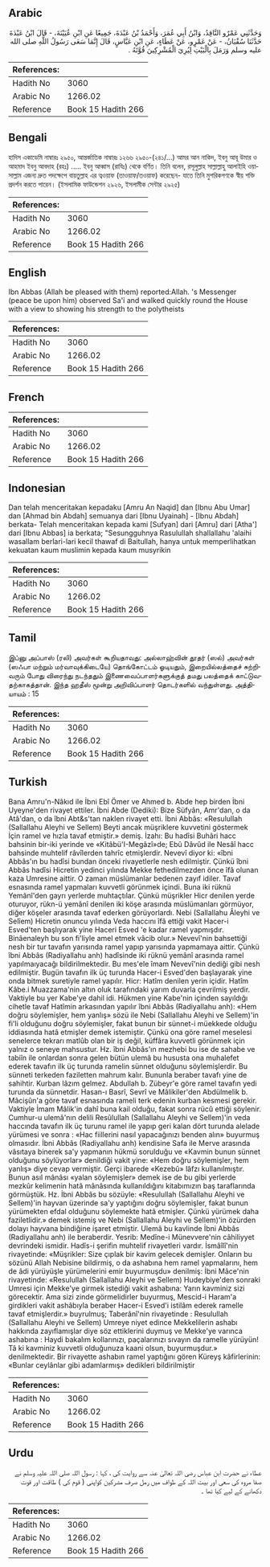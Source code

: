 ## Arabic


<div dir="rtl" lang="ar" style={{fontSize:'larger',backgroundColor:'#f8f9fa',padding:20}}>
وَحَدَّثَنِي عَمْرٌو النَّاقِدُ، وَابْنُ أَبِي عُمَرَ، وَأَحْمَدُ بْنُ عَبْدَةَ، جَمِيعًا عَنِ ابْنِ عُيَيْنَةَ، - قَالَ ابْنُ عَبْدَةَ حَدَّثَنَا سُفْيَانُ، - عَنْ عَمْرٍو، عَنْ عَطَاءٍ، عَنِ ابْنِ عَبَّاسٍ، قَالَ إِنَّمَا سَعَى رَسُولُ اللَّهِ صلى الله عليه وسلم وَرَمَلَ بِالْبَيْتِ لِيُرِيَ الْمُشْرِكِينَ قُوَّتَهُ ‏.‏
</div>
<div style={{backgroundColor:'#f8f9fa',padding:20, marginBottom: 10}}><table> <thead> <tr> <th>References:</th> <th></th> </tr> </thead> <tbody><tr><td>Hadith No</td><td>3060</td></tr><tr><td>Arabic No</td><td>1266.02</td></tr><tr><td>Reference</td><td>Book 15 Hadith 266</td></tr></tbody></table></div>

## Bengali


<div dir="ltr" lang="bn" style={{fontSize:'larger',backgroundColor:'#f8f9fa',padding:20}}>
হাদিস একাডেমি নাম্বারঃ ২৯৫০, আন্তর্জাতিক নাম্বারঃ ১২৬৬ ২৯৫০-(২৪১/...) আমর আন নাকিদ, ইবনু আবূ উমার ও আহমাদ ইবনু আবদাহ (রহঃ) ..... ইবনু আব্বাস (রাযিঃ) থেকে বর্ণিত। তিনি বলেন, রসূলুল্লাহ সাল্লাল্লাহু আলাইহি ওয়াসাল্লাম এজন্য দ্রুত পদক্ষেপে বায়তুল্লাহ এর ত্বওয়াফ (তাওয়াফ/তওয়াফ) করেছেন- যাতে তিনি মুশরিকগণকে স্বীয় শক্তি প্রদর্শন করতে পারেন। (ইসলামিক ফাউন্ডেশন ২৯২৬, ইসলামীক সেন্টার ২৯২৫)
</div>
<div style={{backgroundColor:'#f8f9fa',padding:20, marginBottom: 10}}><table> <thead> <tr> <th>References:</th> <th></th> </tr> </thead> <tbody><tr><td>Hadith No</td><td>3060</td></tr><tr><td>Arabic No</td><td>1266.02</td></tr><tr><td>Reference</td><td>Book 15 Hadith 266</td></tr></tbody></table></div>

## English


<div dir="ltr" lang="en" style={{fontSize:'larger',backgroundColor:'#f8f9fa',padding:20}}>
Ibn Abbas (Allah be pleased with them) reported:Allah. 's Messenger (peace be upon him) observed Sa'i and walked quickly round the House with a view to showing his strength to the polytheists
</div>
<div style={{backgroundColor:'#f8f9fa',padding:20, marginBottom: 10}}><table> <thead> <tr> <th>References:</th> <th></th> </tr> </thead> <tbody><tr><td>Hadith No</td><td>3060</td></tr><tr><td>Arabic No</td><td>1266.02</td></tr><tr><td>Reference</td><td>Book 15 Hadith 266</td></tr></tbody></table></div>

## French


<div dir="ltr" lang="fr" style={{fontSize:'larger',backgroundColor:'#f8f9fa',padding:20}}>

</div>
<div style={{backgroundColor:'#f8f9fa',padding:20, marginBottom: 10}}><table> <thead> <tr> <th>References:</th> <th></th> </tr> </thead> <tbody><tr><td>Hadith No</td><td>3060</td></tr><tr><td>Arabic No</td><td>1266.02</td></tr><tr><td>Reference</td><td>Book 15 Hadith 266</td></tr></tbody></table></div>

## Indonesian


<div dir="ltr" lang="id" style={{fontSize:'larger',backgroundColor:'#f8f9fa',padding:20}}>
Dan telah menceritakan kepadaku [Amru An Naqid] dan [Ibnu Abu Umar] dan [Ahmad bin Abdah] semuanya dari [Ibnu Uyainah] - [Ibnu Abdah] berkata- Telah menceritakan kepada kami [Sufyan] dari [Amru] dari [Atha'] dari [Ibnu Abbas] ia berkata; "Sesungguhnya Rasulullah shallallahu 'alaihi wasallam berlari-lari kecil thawaf di Baitullah, hanya untuk memperlihatkan kekuatan kaum muslimin kepada kaum musyrikin
</div>
<div style={{backgroundColor:'#f8f9fa',padding:20, marginBottom: 10}}><table> <thead> <tr> <th>References:</th> <th></th> </tr> </thead> <tbody><tr><td>Hadith No</td><td>3060</td></tr><tr><td>Arabic No</td><td>1266.02</td></tr><tr><td>Reference</td><td>Book 15 Hadith 266</td></tr></tbody></table></div>

## Tamil


<div dir="ltr" lang="ta" style={{fontSize:'larger',backgroundColor:'#f8f9fa',padding:20}}>
இப்னு அப்பாஸ் (ரலி) அவர்கள் கூறியதாவது: அல்லாஹ்வின் தூதர் (ஸல்) அவர்கள் (ஸஃபா மற்றும் மர்வாவுக்கிடையே) தொங்கோட்டம் ஓடியதும், இறையில்லத்தைச் சுற்றிவரும் போது விரைந்து நடந்ததும் இணைவைப்பாளர்களுக்குத் தமது பலத்தைக் காட்டுவதற்காகத்தான். இந்த ஹதீஸ் மூன்று அறிவிப்பாளர் தொடர்களில் வந்துள்ளது. அத்தியாயம் : 15
</div>
<div style={{backgroundColor:'#f8f9fa',padding:20, marginBottom: 10}}><table> <thead> <tr> <th>References:</th> <th></th> </tr> </thead> <tbody><tr><td>Hadith No</td><td>3060</td></tr><tr><td>Arabic No</td><td>1266.02</td></tr><tr><td>Reference</td><td>Book 15 Hadith 266</td></tr></tbody></table></div>

## Turkish


<div dir="ltr" lang="tr" style={{fontSize:'larger',backgroundColor:'#f8f9fa',padding:20}}>
Bana Amru'n-Nâkıd ile İbni Ebî Ömer ve Ahmed b. Abde hep birden İbni Uyeyne'den rivayet ettiler. İbni Abde (Dediki): Bize Süfyân, Amr'dan, o da Atâ'dan, o da îbni Abt&s'tan naklen rivayet etti. İbni Abbâs: «Resulullah (Sallallahu Aleyhi ve Sellem) Beyti ancak müşriklere kuvvetini göstermek İçin ramel ve hızla tavaf etmiştir.» demiş. İzahı: Bu hadîsi Buhâri hacc bahsinin bir-iki yerinde ve «Kitâbü'I-Megâzî»de; Ebû Dâvûd ile Nesâî hacc bahsinde muhtelif râvîlerden tahrîc etmişlerdir. Nevevî diyor ki: «îbni Abbâs'ın bu hadîsi bundan önceki rivayetlerle nesh edilmiştir. Çünkü îbni Abbâs hadîsi Hicretin yedinci yılında Mekke fethedilmezden önce îfâ olunan kaza Umresine aittir. O zaman müslümanlar bedenen zayıf idiler. Tavaf esnasında ramel yapmaları kuvvetli görünmek içindi. Buna iki rüknü Yemânî'den gayrı yerlerde muhtaçtılar. Çünkü müşrikler Hicr denilen yerde oturuyor, rükn-ü yemânî denilen iki köşe arasında müslümanları görmüyor, diğer köşeler arasında tavaf ederken görüyorlardı. Nebi (Sallallahu Âleyhi ve Selîem) Hicretin onuncu yılında Veda haccını îfâ ettiği vakit Hacer-i Esved'ten başlıyarak yine Haceri Esved 'e kadar ramel yapmışdır. Binâenaleyh bu son fi'liyle amel etmek vâcib olur.» Nevevî'nin bahsettiği nesh bir tur tavafın yarısında ramel yapıp yarısında yapmamaya aittir. Çünkü îbni Abbâs (Radiyallahu anh) hadîsinde iki rüknü yemânî arasında ramel yapılmaıyacağı bildirilmektedir. Bu mes'ele îmam Nevevî'nin dediği gibi nesh edilmiştir. Bugün tavafın ilk üç turunda Hacer-i Esved'den başlayarak yine onda bitmek suretiyle ramel yapılır. Hicr: Hatîm denilen yerin içidir. Hatîm Kâbe.i Muazzama'nin altın oluk tarafındaki yarım duvarla çevrilmiş yerdir. Vaktiyle bu yer Kabe'ye dahil idi. Hükmen yine Kabe'nin içinden sayıldığı cihetle tavaf Hatîmin arkasından yapılır îbni Abbâs (Radiyallahu anh): «Hem doğru söylemişler, hem yanlış» sözü ile Nebi (Sallallahu Aleyhi ve Sellem)'in fi'li olduğunu doğru söylemişler, fakat bunun bir sünnet-i müekkede olduğu iddiasında hatâ etmişler demek istemiştir. Çünkü ona göre ramel meselesi senelerce tekrarı matlûb olan bir iş değil, küffâra kuvvetli görünmek için yalnız o seneye mahsustur. Hz. îbni Abbâs'ın mezhebi bu ise de sahabe ve tabiîn ile onlardan sonra gelen bütün ulemâ bu hususta ona muhalefet ederek tavafın ilk üç turunda ramelin sünnet olduğunu söylemişlerdir. Bu sünneti terkeden faziletten mahrum kalır. Bununla beraber tavafı yine de sahihtir. Kurban lâzım gelmez. Abdullah b. Zübeyr'e göre ramel tavafın yedi turunda da sünnetdir. Hasan-ı Basrî, Sevrî ve Mâlikiler'den Abdülmelik b. Mâcişûn'a göre tavaf esnasında rameli terk edenin kurban kesmesi gerekir. Vaktiyle İmam Mâlik'in dahî buna kail olduğu, fakat sonra rücû ettiği söylenir. Cumhur-u ulemâ'nın delili Resûlullah (Sallallahu Aleyhi ve Sellem)'in veda haccında tavafın ilk üç turunu ramel ile yapıp geri kalan dört turunda alelade yürümesi ve sonra : «Hac fiillerini nasıl yapacağınızı benden alın» buyurmuş olmasıdır. İbni Abbâs (Radiyallahu anh) kendisine Safa ile Merve arasında vâsıtaya binerek sa'y yapmanın hükmü sorulduğu ve «Kavmin bunun sünnet olduğunu söylüyorlar» denildiği vakit yine: «Hem doğru söylemişler, hem yanlış» diye cevap vermiştir. Gerçi ibarede «Kezebû» lâfzı kullanılmıştır. Bunun asıl mânâsı «yalan söylemişler» demek ise de bu gibi yerlerde mezkûr kelimenin hatâ mânâsında kullanıldığını kitabımızın baş taraflarında görmüştük. Hz. İbni Abbâs bu sözüyle: «Resulullah (Sallallahu Aleyhi ve Sellem)'in hayvan üzerinde sa'y yaptığını doğru söylemişler, fakat bunun yürümekten efdal olduğunu söylemekte hatâ etmişler. Çünkü yürümek daha faziletlidir.» demek istemiş ve Nebi (Sallallahu Aleyhi ve Sellem)'in özürden dolayı hayvana bindiğine işaret etmiştir. Ulemâ bu kavlinde İbni Abbâs (Radiyallahu anh) ile beraberdir. Yesrib: Medîne-i Münevvere'nin câhiliyyet devrindeki ismidir. Hadîs-i şerifin muhtelif rivayetleri vardır. İsmâîlî'nin rivayetinde: «Müşrikler: Size çıplak bir kavim gelecek demişler. Onların bu sözünü Allah Nebisine bildirmiş, o da ashabına hem ramel yapmalarını, hem de âdi yürüyüşle yürümelerini emir buyurmuşdu» denilmiş: İbni Mâce'nin rivayetinde: «Resulullah (Sallallahu Aleyhi ve Sellem) Hudeybiye'den sonraki Umresi için Mekke'ye girmek istediği vakit ashabına: Yarın kavminiz sizi görecektir. Ama sizi zinde görmelidirler buyurmuş, Mescid-i Haram'a girdikleri vakit ashâbıyla beraber Hacer-i Esved'i istilâm ederek ramelle tavaf etmişlerdir.» buyrulmuş; Taberânî'nin rivayetinde : Resulullah (Sallallahu Aleyhi ve Sellem) Umreye niyet edince Mekkelilerin ashabı hakkında zayıflamışlar diye söz ettiklerini duymuş ve Mekke'ye varınca ashabına : Haydi bakalım kollarınızı, paçalarınızı sıvayın da ramelle yürüyün! Tâ ki kavminiz kuvvetli olduğunuza kaani olsun, buyurmuşdur.» denilmektedir. Bir rivayette ashabın ramel yaptığını gören Küreyş kâfirlerinin: «Bunlar ceylânlar gibi adamlarmış» dedikleri bildirilmiştir
</div>
<div style={{backgroundColor:'#f8f9fa',padding:20, marginBottom: 10}}><table> <thead> <tr> <th>References:</th> <th></th> </tr> </thead> <tbody><tr><td>Hadith No</td><td>3060</td></tr><tr><td>Arabic No</td><td>1266.02</td></tr><tr><td>Reference</td><td>Book 15 Hadith 266</td></tr></tbody></table></div>

## Urdu


<div dir="rtl" lang="ur" style={{fontSize:'larger',backgroundColor:'#f8f9fa',padding:20}}>
عطاء نے حضرت ابن عباس رضی اللہ تعالیٰ عنہ سے روایت کی ، کہا : رسول اللہ صلی اللہ علیہ وسلم نے صفا مروہ کی سعی اور بیت اللہ کے طواف میں رمل صرف مشرکین کواپنی ( قوم کی ) طاقت اور قوت دکھانے کے لیے کیا تھا ۔
</div>
<div style={{backgroundColor:'#f8f9fa',padding:20, marginBottom: 10}}><table> <thead> <tr> <th>References:</th> <th></th> </tr> </thead> <tbody><tr><td>Hadith No</td><td>3060</td></tr><tr><td>Arabic No</td><td>1266.02</td></tr><tr><td>Reference</td><td>Book 15 Hadith 266</td></tr></tbody></table></div>